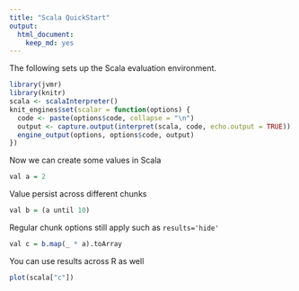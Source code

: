 ```yaml
---
title: "Scala QuickStart"
output:
  html_document:
    keep_md: yes
---
```


The following sets up the Scala evaluation environment.
```r
library(jvmr)
library(knitr)
scala <- scalaInterpreter()
knit_engines$set(scalar = function(options) {
  code <- paste(options$code, collapse = "\n")
  output <- capture.output(interpret(scala, code, echo.output = TRUE))
  engine_output(options, options$code, output)
})
```

Now we can create some values in Scala
```r
val a = 2
```

Value persist across different chunks
```r
val b = (a until 10)
```

Regular chunk options still apply such as `results='hide'`
```r
val c = b.map(_ * a).toArray
```

You can use results across R as well
```r
plot(scala["c"])
```

